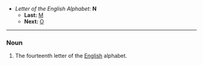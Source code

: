 *''Letter of the English Alphabet:'' '''N'''
**'''Last:''' [[M]]
**'''Next:''' [[O]]
----

===Noun===

#The fourteenth letter of the [[English]] alphabet.